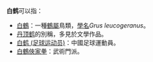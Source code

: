'''白鹤'''可以指：
*[[白鶴|白鶴]]：一種[[鶴屬|鶴屬]]鳥類，[[學名|學名]]''Grus leucogeranus''。
*[[丹顶鹤|丹顶鹤]]的別稱，多見於文學作品。
*[[白鹤_(足球运动员)|白鹤 (足球运动员)]]：中國足球運動員。
*[[白鶴俠家拳|白鶴俠家拳]]：武術門派。

{{disambig|CAT=二字消歧义}}